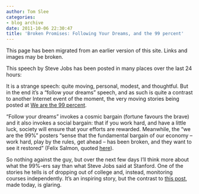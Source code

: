 ```yaml
---
author: Tom Slee
categories:
- blog archive
date: 2011-10-06 22:30:47
title: 'Broken Promises: Following Your Dreams, and the 99 percent'
---
```


::: {.callout-note}

This page has been migrated from an earlier version of this site. 
Links and images may be broken.

:::



				

This speech by Steve Jobs has been posted in many places over the last 24 hours:







It is a strange speech: quite moving, personal, modest, and thoughtful. But in the end it’s a “follow your dreams” speech, and as such is quite a contrast to another Internet event of the moment, the very moving stories being posted at [We are the 99 percent](http://wearethe99percent.tumblr.com/).




“Follow your dreams” invokes a cosmic bargain (fortune favours the brave) and it also invokes a social bargain: that if you work hard, and have a little luck, society will ensure that your efforts are rewarded. Meanwhile, the "we are the 99%" posters “sense that the fundamental bargain of our economy – work hard, play by the rules, get ahead – has been broken, and they want to see it restored” (Felix Salmon, quoted [here](http://www.thestar.com/business/article/1065057--olive-99-percenters-are-literally-sick-of-being-left-out)).




So nothing against the guy, but over the next few days I’ll think more about what the 99%-ers say than what Steve Jobs said at Stanford. One of the stories he tells is of dropping out of college and, instead, monitoring courses independently. It's an inspiring story, but the contrast to [this post](http://wearethe99percent.tumblr.com/post/11123269648/20-years-old-dropped-out-of-college-because-i), made today, is glaring.


		
